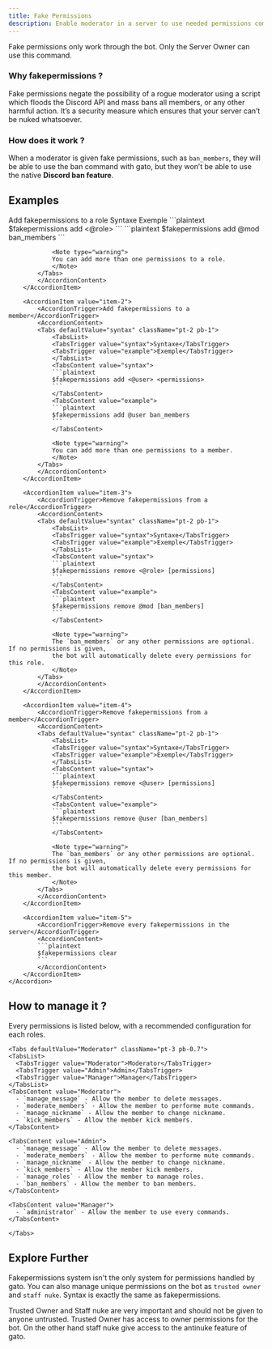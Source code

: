 ```yaml
---
title: Fake Permissions
description: Enable moderator in a server to use needed permissions commands without giving native discord permissions.
---
```



<Note type="warning">
  Fake permissions only work through the bot. Only the Server Owner can use this command.
</Note>

### Why fakepermissions ?

Fake permissions negate the possibility of a rogue moderator using a script which floods the Discord API and mass bans all members, or any other harmful action. It’s a security measure which ensures that your server can’t be nuked whatsoever.

### How does it work ? 

When a moderator is given fake permissions, such as `ban_members`, they will be able to use the ban command with gato, but they won’t be able to use the native **Discord ban feature**.

## Examples

<Accordion type="single" collapsible className="w-full"> 
        <AccordionItem value="item-1">
            <AccordionTrigger>Add fakepermissions to a role</AccordionTrigger>
            <AccordionContent>
            <Tabs defaultValue="syntax" className="pt-2 pb-1">
                <TabsList>
                <TabsTrigger value="syntax">Syntaxe</TabsTrigger>
                <TabsTrigger value="example">Exemple</TabsTrigger>
                </TabsList>
                <TabsContent value="syntax">
                ```plaintext
                $fakepermissions add <@role> <permissions>
                ```
                </TabsContent>
                <TabsContent value="example">
                ```plaintext
                $fakepermissions add @mod ban_members
                ```
                </TabsContent>

                <Note type="warning">
                You can add more than one permissions to a role.
                </Note>
            </Tabs>
            </AccordionContent>
        </AccordionItem>

        <AccordionItem value="item-2">
            <AccordionTrigger>Add fakepermissions to a member</AccordionTrigger>
            <AccordionContent>
            <Tabs defaultValue="syntax" className="pt-2 pb-1">
                <TabsList>
                <TabsTrigger value="syntax">Syntaxe</TabsTrigger>
                <TabsTrigger value="example">Exemple</TabsTrigger>
                </TabsList>
                <TabsContent value="syntax">
                ```plaintext
                $fakepermissions add <@user> <permissions>
                ```
                </TabsContent>
                <TabsContent value="example">
                ```plaintext
                $fakepermissions add @user ban_members
                ```
                </TabsContent>

                <Note type="warning">
                You can add more than one permissions to a member.
                </Note>
            </Tabs>
            </AccordionContent>
        </AccordionItem>

        <AccordionItem value="item-3">
            <AccordionTrigger>Remove fakepermissions from a role</AccordionTrigger>
            <AccordionContent>
            <Tabs defaultValue="syntax" className="pt-2 pb-1">
                <TabsList>
                <TabsTrigger value="syntax">Syntaxe</TabsTrigger>
                <TabsTrigger value="example">Exemple</TabsTrigger>
                </TabsList>
                <TabsContent value="syntax">
                ```plaintext
                $fakepermissions remove <@role> [permissions]
                ```
                </TabsContent>
                <TabsContent value="example">
                ```plaintext
                $fakepermissions remove @mod [ban_members]
                ```
                </TabsContent>

                <Note type="warning">
                The `ban_members` or any other permissions are optional. If no permissions is given, 
                the bot will automatically delete every permissions for this role.
                </Note>
            </Tabs>
            </AccordionContent>
        </AccordionItem>

        <AccordionItem value="item-4">
            <AccordionTrigger>Remove fakepermissions from a member</AccordionTrigger>
            <AccordionContent>
            <Tabs defaultValue="syntax" className="pt-2 pb-1">
                <TabsList>
                <TabsTrigger value="syntax">Syntaxe</TabsTrigger>
                <TabsTrigger value="example">Exemple</TabsTrigger>
                </TabsList>
                <TabsContent value="syntax">
                ```plaintext
                $fakepermissions remove <@user> [permissions]
                ```
                </TabsContent>
                <TabsContent value="example">
                ```plaintext
                $fakepermissions remove @user [ban_members]
                ```
                </TabsContent>

                <Note type="warning">
                The `ban_members` or any other permissions are optional. If no permissions is given, 
                the bot will automatically delete every permissions for this member.
                </Note>
            </Tabs>
            </AccordionContent>
        </AccordionItem>

        <AccordionItem value="item-5">
            <AccordionTrigger>Remove every fakepermissions in the server</AccordionTrigger>
            <AccordionContent>
            ```plaintext
            $fakepermissions clear
            ```
            </AccordionContent>
        </AccordionItem>
    </Accordion>

## How to manage it ? 

Every permissions is listed below, with a recommended configuration for each roles.

    <Tabs defaultValue="Moderator" className="pt-3 pb-0.7">
    <TabsList>
      <TabsTrigger value="Moderator">Moderator</TabsTrigger>
      <TabsTrigger value="Admin">Admin</TabsTrigger>
      <TabsTrigger value="Manager">Manager</TabsTrigger>
    </TabsList>
    <TabsContent value="Moderator">
      - `manage_message` - Allow the member to delete messages.
      - `moderate_members` - Allow the member to performe mute commands.
      - `manage_nickname` - Allow the member to change nickname.
      - `kick_members` - Allow the member kick members.
    </TabsContent>

    <TabsContent value="Admin">
      - `manage_message` - Allow the member to delete messages.
      - `moderate_members` - Allow the member to performe mute commands.
      - `manage_nickname` - Allow the member to change nickname.
      - `kick_members` - Allow the member kick members.
      - `manage_roles` - Allow the member to manage roles.
      - `ban_members` - Allow the member to ban members.
    </TabsContent>

    <TabsContent value="Manager">
      - `administrator` - Allow the member to use every commands.
    </TabsContent>
    
    </Tabs>

## Explore Further

Fakepermissions system isn't the only system for permissions handled by gato. You can also manage unique permissions on the bot 
as `trusted owner` and `staff nuke`. Syntax is exactly the same as fakepermissions.

<Note type="warning">
  Trusted Owner and Staff nuke are very important and should not be given to anyone untrusted. Trusted Owner has access to owner permissions for the bot.
  On the other hand staff nuke give access to the antinuke feature of gato. 
</Note>





